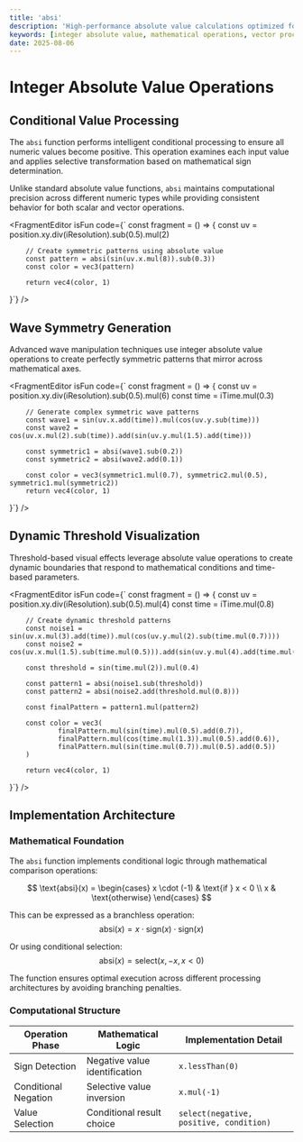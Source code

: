 ```yaml
---
title: 'absi'
description: 'High-performance absolute value calculations optimized for integer and vector data types'
keywords: [integer absolute value, mathematical operations, vector processing, conditional logic]
date: 2025-08-06
---
```



# Integer Absolute Value Operations

## Conditional Value Processing

The `absi` function performs intelligent conditional processing to ensure all numeric values become positive. This operation examines each input value and applies selective transformation based on mathematical sign determination.

Unlike standard absolute value functions, `absi` maintains computational precision across different numeric types while providing consistent behavior for both scalar and vector operations.

<FragmentEditor
        isFun
        code={`
const fragment = () => {
        const uv = position.xy.div(iResolution).sub(0.5).mul(2)

        // Create symmetric patterns using absolute value
        const pattern = absi(sin(uv.x.mul(8)).sub(0.3))
        const color = vec3(pattern)

        return vec4(color, 1)

}`}
/>

## Wave Symmetry Generation

Advanced wave manipulation techniques use integer absolute value operations to create perfectly symmetric patterns that mirror across mathematical axes.

<FragmentEditor
        isFun
        code={`
const fragment = () => {
        const uv = position.xy.div(iResolution).sub(0.5).mul(6)
        const time = iTime.mul(0.3)

        // Generate complex symmetric wave patterns
        const wave1 = sin(uv.x.add(time)).mul(cos(uv.y.sub(time)))
        const wave2 = cos(uv.x.mul(2).sub(time)).add(sin(uv.y.mul(1.5).add(time)))

        const symmetric1 = absi(wave1.sub(0.2))
        const symmetric2 = absi(wave2.add(0.1))

        const color = vec3(symmetric1.mul(0.7), symmetric2.mul(0.5), symmetric1.mul(symmetric2))
        return vec4(color, 1)

}`}
/>

## Dynamic Threshold Visualization

Threshold-based visual effects leverage absolute value operations to create dynamic boundaries that respond to mathematical conditions and time-based parameters.

<FragmentEditor
        isFun
        code={`
const fragment = () => {
        const uv = position.xy.div(iResolution).sub(0.5).mul(4)
        const time = iTime.mul(0.8)

        // Create dynamic threshold patterns
        const noise1 = sin(uv.x.mul(3).add(time)).mul(cos(uv.y.mul(2).sub(time.mul(0.7))))
        const noise2 = cos(uv.x.mul(1.5).sub(time.mul(0.5))).add(sin(uv.y.mul(4).add(time.mul(1.2))))

        const threshold = sin(time.mul(2)).mul(0.4)

        const pattern1 = absi(noise1.sub(threshold))
        const pattern2 = absi(noise2.add(threshold.mul(0.8)))

        const finalPattern = pattern1.mul(pattern2)

        const color = vec3(
                finalPattern.mul(sin(time).mul(0.5).add(0.7)),
                finalPattern.mul(cos(time.mul(1.3)).mul(0.5).add(0.6)),
                finalPattern.mul(sin(time.mul(0.7)).mul(0.5).add(0.5))
        )

        return vec4(color, 1)

}`}
/>

## Implementation Architecture

### Mathematical Foundation

The `absi` function implements conditional logic through mathematical comparison operations:

$$
\text{absi}(x) = \begin{cases}
x \cdot (-1) & \text{if } x < 0 \\
x & \text{otherwise}
\end{cases}
$$

This can be expressed as a branchless operation:
$$\text{absi}(x) = x \cdot \text{sign}(x) \cdot \text{sign}(x)$$

Or using conditional selection:
$$\text{absi}(x) = \text{select}(x, -x, x < 0)$$

The function ensures optimal execution across different processing architectures by avoiding branching penalties.

### Computational Structure

| Operation Phase      | Mathematical Logic            | Implementation Detail                   |
| -------------------- | ----------------------------- | --------------------------------------- |
| Sign Detection       | Negative value identification | `x.lessThan(0)`                         |
| Conditional Negation | Selective value inversion     | `x.mul(-1)`                             |
| Value Selection      | Conditional result choice     | `select(negative, positive, condition)` |

